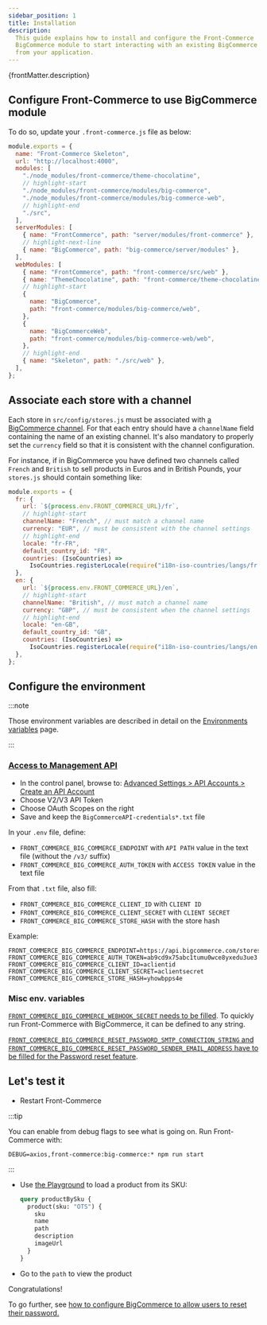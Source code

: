 ```yaml
---
sidebar_position: 1
title: Installation
description:
  This guide explains how to install and configure the Front-Commerce
  BigCommerce module to start interacting with an existing BigCommerce instance
  from your application.
---
```


<p>{frontMatter.description}</p>

## Configure Front-Commerce to use BigCommerce module

To do so, update your `.front-commerce.js` file as below:

```js title=".front-commerce.js"
module.exports = {
  name: "Front-Commerce Skeleton",
  url: "http://localhost:4000",
  modules: [
    "./node_modules/front-commerce/theme-chocolatine",
    // highlight-start
    "./node_modules/front-commerce/modules/big-commerce",
    "./node_modules/front-commerce/modules/big-commerce-web",
    // highlight-end
    "./src",
  ],
  serverModules: [
    { name: "FrontCommerce", path: "server/modules/front-commerce" },
    // highlight-next-line
    { name: "BigCommerce", path: "big-commerce/server/modules" },
  ],
  webModules: [
    { name: "FrontCommerce", path: "front-commerce/src/web" },
    { name: "ThemeChocolatine", path: "front-commerce/theme-chocolatine/web" },
    // highlight-start
    {
      name: "BigCommerce",
      path: "front-commerce/modules/big-commerce/web",
    },
    {
      name: "BigCommerceWeb",
      path: "front-commerce/modules/big-commerce-web/web",
    },
    // highlight-end
    { name: "Skeleton", path: "./src/web" },
  ],
};
```

## Associate each store with a channel

Each store in `src/config/stores.js` must be associated with [a BigCommerce
channel](https://developer.bigcommerce.com/api-reference/38ae38c2aa5a7-channels#channels).
For that each entry should have a `channelName` field containing the name of an
existing channel. It's also mandatory to properly set the `currency` field so
that it is consistent with the channel configuration.

For instance, if in BigCommerce you have defined two channels called `French`
and `British` to sell products in Euros and in British Pounds, your `stores.js`
should contain something like:

```js
module.exports = {
  fr: {
    url: `${process.env.FRONT_COMMERCE_URL}/fr`,
    // highlight-start
    channelName: "French", // must match a channel name
    currency: "EUR", // must be consistent with the channel settings
    // highlight-end
    locale: "fr-FR",
    default_country_id: "FR",
    countries: (IsoCountries) =>
      IsoCountries.registerLocale(require("i18n-iso-countries/langs/fr.json")),
  },
  en: {
    url: `${process.env.FRONT_COMMERCE_URL}/en`,
    // highlight-start
    channelName: "British", // must match a channel name
    currency: "GBP", // must be consistent when the channel settings
    // highlight-end
    locale: "en-GB",
    default_country_id: "GB",
    countries: (IsoCountries) =>
      IsoCountries.registerLocale(require("i18n-iso-countries/langs/en.json")),
  },
};
```

## Configure the environment

:::note

Those environment variables are described in detail on the
[Environments variables](/docs/reference/environment-variables#bigcommerce)
page.

:::

### [Access to Management API](ttps://developer.bigcommerce.com/docs/ZG9jOjIyMDYxMw-v2-and-v3-rest-api-authentication#obtaining-store-api-credentials)

- In the control panel, browse to:
  [Advanced Settings > API Accounts > Create an API Account](https://login.bigcommerce.com/deep-links/manage/settings/api-accounts/create)
- Choose V2/V3 API Token
- Choose OAuth Scopes on the right
- Save and keep the `BigCommerceAPI-credentials*.txt` file

In your `.env` file, define:

- `FRONT_COMMERCE_BIG_COMMERCE_ENDPOINT` with `API PATH` value in the text file
  (without the `/v3/` suffix)
- `FRONT_COMMERCE_BIG_COMMERCE_AUTH_TOKEN` with `ACCESS TOKEN` value in the text
  file

From that `.txt` file, also fill:

- `FRONT_COMMERCE_BIG_COMMERCE_CLIENT_ID` with `CLIENT ID`
- `FRONT_COMMERCE_BIG_COMMERCE_CLIENT_SECRET` with `CLIENT SECRET`
- `FRONT_COMMERCE_BIG_COMMERCE_STORE_HASH` with the store hash

Example:

```shell title=".env"
FRONT_COMMERCE_BIG_COMMERCE_ENDPOINT=https://api.bigcommerce.com/stores/yhowbpps2e
FRONT_COMMERCE_BIG_COMMERCE_AUTH_TOKEN=ab9cd9x75abc1tumu0wce8yxedu3ue3
FRONT_COMMERCE_BIG_COMMERCE_CLIENT_ID=aclientid
FRONT_COMMERCE_BIG_COMMERCE_CLIENT_SECRET=aclientsecret
FRONT_COMMERCE_BIG_COMMERCE_STORE_HASH=yhowbpps4e
```

### Misc env. variables

[`FRONT_COMMERCE_BIG_COMMERCE_WEBHOOK_SECRET` needs to be filled](/docs/bigcommerce/bigcommerce-webhooks).
To quickly run Front-Commerce with BigCommerce, it can be defined to any string.

[`FRONT_COMMERCE_BIG_COMMERCE_RESET_PASSWORD_SMTP_CONNECTION_STRING` and `FRONT_COMMERCE_BIG_COMMERCE_RESET_PASSWORD_SENDER_EMAIL_ADDRESS` have to be filled for the Password reset feature](/docs/bigcommerce/password-reset).

## Let's test it

- Restart Front-Commerce

:::tip

You can enable from debug flags to see what is going on. Run Front-Commerce
with:

```shell
DEBUG=axios,front-commerce:big-commerce:* npm run start
```

:::

- Use [the Playground](http://localhost:4000/playground) to load a product from
  its SKU:
  ```graphql
  query productBySku {
    product(sku: "OTS") {
      sku
      name
      path
      description
      imageUrl
    }
  }
  ```
- Go to the `path` to view the product

Congratulations!

To go further, see
[how to configure BigCommerce to allow users to reset their password.](/docs/bigcommerce/password-reset)
